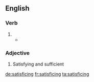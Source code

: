 ==English==

===Verb===
{{head|en|present participle}}

# {{present participle of|satisfice|lang=en|nocat=1}}
#* {{quote-journal|year=1956|author=Simon, H. A.|title=Rational choice and the structure of the environment|journal=Psychological Review|volume=63 No. 2|page=136|passage=A ‘satisficing’ path, a path that will permit satisfaction at some specified level of all its needs.}}

===Adjective===
{{en-adj|-}}

# Satisfying and sufficient

[[de:satisficing]]
[[fr:satisficing]]
[[ta:satisficing]]